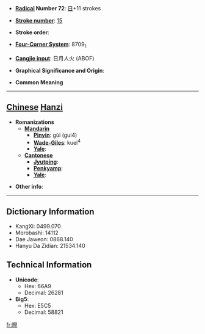 * '''[[Wiktionary:Chinese radical index| Radical]] Number 72''': [[Wiktionary:Chinese radical index 日|日]]+11 strokes

* '''[[Wiktionary:Chinese total strokes index|Stroke number]]''': [[Wiktionary:Chinese total strokes index 15|15]]

* '''Stroke order''': 

* '''[[Wiktionary:Chinese four corner index|Four-Corner System]]''': 8709<sub>1</sub>

* '''[[Wiktionary:Chinese Cangjie index|Cangjie input]]''': 日月人火 (ABOF)

* '''Graphical Significance and Origin''': 

* '''Common Meaning'''

----

== [[Chinese]] [[Hanzi]] ==

* '''Romanizations'''
** '''[[Mandarin]]'''
*** '''[[Pinyin]]''': gùi (gui4)
*** '''[[Wade-Giles]]''': kuei<sup>4</sup>
*** '''[[Yale]]''': 
** '''[[Cantonese]]'''
*** '''[[Jyutping]]''':
*** '''[[Penkyamp]]''': 
*** '''[[Yale]]''': 

* '''Other info''': 

----

== Dictionary Information ==

* KangXi: 0499.070
* Morobashi: 14112
* Dae Jaweon: 0868.140
* Hanyu Da Zidian: 21534.140

== Technical Information ==

* '''Unicode''':
** Hex: 66A9
** Decimal: 26281
* '''Big5''':
** Hex: E5C5
** Decimal: 58821

[[fr:暩]]